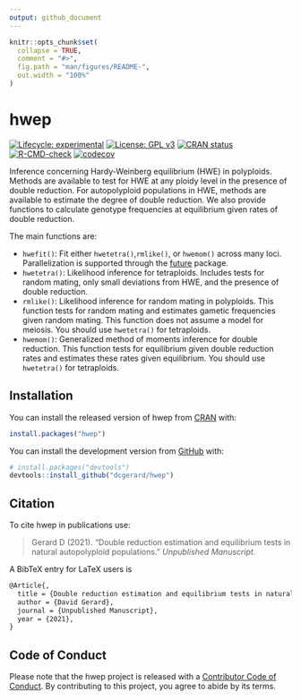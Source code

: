 ```yaml
---
output: github_document
---
```


<!-- README.md is generated from README.Rmd. Please edit that file -->

```r
knitr::opts_chunk$set(
  collapse = TRUE,
  comment = "#>",
  fig.path = "man/figures/README-",
  out.width = "100%"
)
```

# hwep

<!-- badges: start -->
[![Lifecycle: experimental](https://img.shields.io/badge/lifecycle-experimental-orange.svg)](https://lifecycle.r-lib.org/articles/stages.html)
[![License: GPL v3](https://img.shields.io/badge/License-GPL%20v3-blue.svg)](https://www.gnu.org/licenses/gpl-3.0)
[![CRAN status](https://www.r-pkg.org/badges/version/hwep)](https://CRAN.R-project.org/package=hwep)
[![R-CMD-check](https://github.com/dcgerard/hwep/workflows/R-CMD-check/badge.svg)](https://github.com/dcgerard/hwep/actions)
[![codecov](https://codecov.io/gh/dcgerard/hwep/branch/main/graph/badge.svg?token=X6QJRSQBXQ)](https://codecov.io/gh/dcgerard/hwep)
<!-- badges: end -->

Inference concerning Hardy-Weinberg equilibrium (HWE) in polyploids. Methods are available to test for HWE at any ploidy level in the presence of double reduction. For autopolyploid populations in HWE, methods are available to estimate the degree of double reduction. We also provide functions to calculate genotype frequencies at equilibrium given rates of double reduction.

The main functions are:

- `hwefit()`: Fit either `hwetetra()`,`rmlike()`, or `hwemom()` across many 
  loci. Parallelization is supported through the 
  [future](https://cran.r-project.org/package=future) package.
- `hwetetra()`: Likelihood inference for tetraploids. Includes tests for 
  random mating, only small deviations from HWE, and the presence
  of double reduction.
- `rmlike()`: Likelihood inference for random mating in polyploids. 
  This function tests for random mating and estimates gametic frequencies 
  given random mating. This function does not assume a model for meiosis.
  You should use `hwetetra()` for tetraploids.
- `hwemom()`: Generalized method of moments inference for double reduction.
  This function tests for equilibrium given double reduction rates and
  estimates these rates given equilibrium.  You should use
  `hwetetra()` for tetraploids.

## Installation

You can install the released version of hwep from [CRAN](https://CRAN.R-project.org) with:

```r
install.packages("hwep")
```

You can install the development version from [GitHub](https://github.com/dcgerard/hwep) with:

```r
# install.packages("devtools")
devtools::install_github("dcgerard/hwep")
```

## Citation

To cite hwep in publications use:

> Gerard D (2021). "Double reduction estimation and equilibrium tests in natural autopolyploid populations." _Unpublished Manuscript_.

A BibTeX entry for LaTeX users is

``` tex
@Article{,
  title = {Double reduction estimation and equilibrium tests in natural autopolyploid populations},
  author = {David Gerard},
  journal = {Unpublished Manuscript},
  year = {2021},
}
```

## Code of Conduct

Please note that the hwep project is released with a [Contributor Code of Conduct](https://contributor-covenant.org/version/2/0/CODE_OF_CONDUCT.html). By contributing to this project, you agree to abide by its terms.
